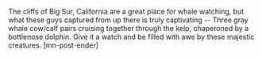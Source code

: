 


The cliffs of Big Sur, California are a great place for whale watching, but what these guys captured from up there is truly captivating -- Three gray whale cow/calf pairs cruising together through the kelp, chaperoned by a bottlenose dolphin. Give it a watch and be filled with awe by these majestic creatures. [mn-post-ender]
